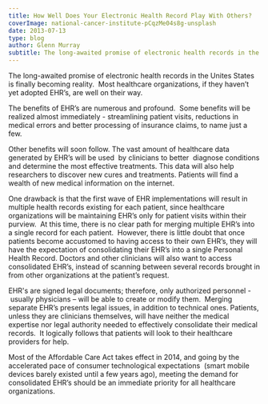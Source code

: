 ```yaml
---
title: How Well Does Your Electronic Health Record Play With Others?
coverImage: national-cancer-institute-pCqzMe04s8g-unsplash
date: 2013-07-13
type: blog
author: Glenn Murray
subtitle: The long-awaited promise of electronic health records in the Unites States is finally becoming reality.
---
```


The long-awaited promise of electronic health records in the Unites States is finally becoming reality.  Most healthcare organizations, if they haven’t yet adopted EHR’s, are well on their way.

The benefits of EHR’s are numerous and profound.  Some benefits will be realized almost immediately - streamlining patient visits, reductions in medical errors and better processing of insurance claims, to name just a few.

Other benefits will soon follow. The vast amount of healthcare data generated by EHR’s will be used  by clinicians to better  diagnose conditions and determine the most effective treatments. This data will also help researchers to discover new cures and treatments. Patients will find a wealth of new medical information on the internet.

One drawback is that the first wave of EHR implementations will result in multiple health records existing for each patient, since healthcare organizations will be maintaining EHR’s only for patient visits within their purview.  At this time, there is no clear path for merging multiple EHR’s into a single record for each patient.  However, there is little doubt that once patients become accustomed to having access to their own EHR’s, they will have the expectation of consolidating their EHR’s into a single Personal Health Record. Doctors and other clinicians will also want to access consolidated EHR’s, instead of scanning between several records brought in from other organizations at the patient’s request.

EHR's are signed legal documents; therefore, only authorized personnel -  usually physicians – will be able to create or modify them.  Merging separate EHR’s presents legal issues, in addition to technical ones. Patients, unless they are clinicians themselves, will have neither the medical expertise nor legal authority needed to effectively consolidate their medical records.  It logically follows that patients will look to their healthcare providers for help.

Most of the Affordable Care Act takes effect in 2014, and going by the accelerated pace of consumer technological expectations  (smart mobile devices barely existed until a few years ago), meeting the demand for consolidated EHR’s should be an immediate priority for all healthcare organizations.
